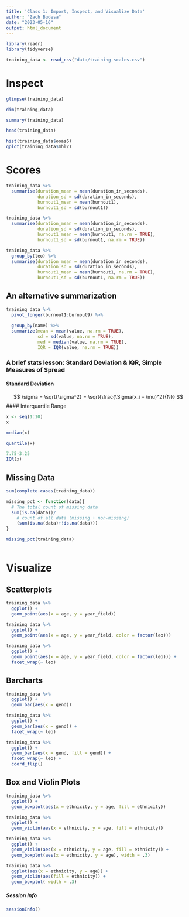 ```yaml
---
title: 'Class 1: Import, Inspect, and Visualize Data'
author: "Zach Budesa"
date: "2023-05-16"
output: html_document
---
```


```r
library(readr)
library(tidyverse)
```


```r
training_data <- read_csv("data/training-scales.csv")
```

# Inspect
```r
glimpse(training_data)

dim(training_data)

summary(training_data)

head(training_data)
```

```r
hist(training_data$ooas6)
qplot(training_data$mhl2)
```


# Scores

```r
training_data %>% 
  summarise(duration_mean = mean(duration_in_seconds),
            duration_sd = sd(duration_in_seconds),
            burnout1_mean = mean(burnout1),
            burnout1_sd = sd(burnout1))

```

```r
training_data %>% 
  summarise(duration_mean = mean(duration_in_seconds),
            duration_sd = sd(duration_in_seconds),
            burnout1_mean = mean(burnout1, na.rm = TRUE),
            burnout1_sd = sd(burnout1, na.rm = TRUE))
```

```r
training_data %>% 
  group_by(leo) %>% 
  summarise(duration_mean = mean(duration_in_seconds),
            duration_sd = sd(duration_in_seconds),
            burnout1_mean = mean(burnout1, na.rm = TRUE),
            burnout1_sd = sd(burnout1, na.rm = TRUE))
```

## An alternative summarization
```r
training_data %>% 
  pivot_longer(burnout1:burnout9) %>% 
  
  group_by(name) %>% 
  summarize(mean = mean(value, na.rm = TRUE),
            sd = sd(value, na.rm = TRUE),
            med = median(value, na.rm = TRUE),
            IQR = IQR(value, na.rm = TRUE))
```

### A brief stats lesson: Standard Deviation & IQR, Simple Measures of Spread
#### Standard Deviation
$$
\sigma = \sqrt{\sigma^2} = \sqrt{\frac{\Sigma(x_i - \mu)^2}{N}}
$$
#### Interquartile Range
```r
x <- seq(1:10)
x

median(x)

quantile(x)

7.75-3.25
IQR(x)
```


## Missing Data
```r
sum(complete.cases(training_data))

missing_pct <- function(data){
  # The total count of missing data
  sum(is.na(data))/
    # count of all data (missing + non-missing)
    (sum(is.na(data)+!is.na(data)))
}

missing_pct(training_data)



```




# Visualize
## Scatterplots

```r
training_data %>% 
  ggplot() +
  geom_point(aes(x = age, y = year_field))
```

```r
training_data %>% 
  ggplot() +
  geom_point(aes(x = age, y = year_field, color = factor(leo)))
```

```r
training_data %>% 
  ggplot() +
  geom_point(aes(x = age, y = year_field, color = factor(leo))) +
  facet_wrap(~ leo)
```

## Barcharts
```r
training_data %>% 
  ggplot() +
  geom_bar(aes(x = gend))
```

```r
training_data %>% 
  ggplot() +
  geom_bar(aes(x = gend)) +
  facet_wrap(~ leo)
```

```r
training_data %>% 
  ggplot() +
  geom_bar(aes(x = gend, fill = gend)) +
  facet_wrap(~ leo) +
  coord_flip()
```

## Box and Violin Plots
```r
training_data %>% 
  ggplot() +
  geom_boxplot(aes(x = ethnicity, y = age, fill = ethnicity))
```


```r
training_data %>% 
  ggplot() +
  geom_violin(aes(x = ethnicity, y = age, fill = ethnicity))
```

```r
training_data %>% 
  ggplot() +
  geom_violin(aes(x = ethnicity, y = age, fill = ethnicity)) +
  geom_boxplot(aes(x = ethnicity, y = age), width = .3)
```

```r
training_data %>% 
  ggplot(aes(x = ethnicity, y = age)) +
  geom_violin(aes(fill = ethnicity)) +
  geom_boxplot( width = .3)
```







##### Session Info
```r
sessionInfo()
```

